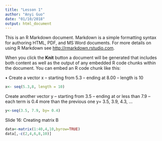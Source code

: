 ```yaml
---
title: "Lesson 1"
author: "Anyi Guo"
date: "01/10/2018"
output: html_document
---
```


This is an R Markdown document. Markdown is a simple formatting syntax for authoring HTML, PDF, and MS Word documents. For more details on using R Markdown see <http://rmarkdown.rstudio.com>.

When you click the **Knit** button a document will be generated that includes both content as well as the output of any embedded R code chunks within the document. You can embed an R code chunk like this:


• Create a vector x
– starting from 5.3
– ending at 8.00
– length is 10 

```r
x<- seq(5.3,8, length = 10)
```

Create another vector y
– starting from 3.5
– ending at or less than 7.9
– each term is 0.4 more than the previous one
y= 3.5, 3.9, 4.3, …

```r
y<-seq(3.5, 7.9, by= 0.4)
```


Slide 16: Creating matrix B
```r
data<-matrix(1:40,4,10,byrow=TRUE)
data[,-c(2,4,6,8,10)]
```
